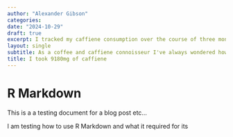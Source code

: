 ```yaml
---
author: "Alexander Gibson"
categories:
date: "2024-10-29"
draft: true
excerpt: I tracked my caffiene consumption over the course of three months while I completed my first PhD assessment. Why did I do this and why is it important?
layout: single
subtitle: As a coffee and caffiene connoisseur I've always wondered how much I'm really having. So I set to figured it out.
title: I took 9180mg of caffiene
---
```



# R Markdown

This is a a testing document for a blog post etc...

I am testing how to use R Markdown and what it required for its